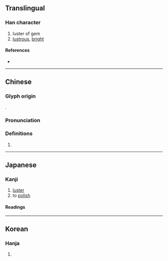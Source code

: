 {{character info}}
==Translingual==

===Han character===
{{Han char|rn=96|rad=玉|as=10|sn=14|four=18111|canj=MGTQM|ids=⿰𤣩差}}

# luster of gem
# [[lustrous]], [[bright]]

====References====
* {{Han ref|kx=0740.050|dkj=21170|dj=1150.020|hdz=21128.060|uh=7473|ud=29811|bh=E2CF|bd=58063}}

----

==Chinese==
{{zh-forms}}

===Glyph origin===
{{Han etym}}
{{Han compound|玉|差|ls=psc|c1=s|t1=jade|c2=p}}.

===Pronunciation===
{{zh-pron
|m=cuǒ
|c=co1
|mc=y
|oc=y
|cat=
}}

===Definitions===
{{zh-hanzi}}

# {{rfdef|zh}}

----

==Japanese==

===Kanji===
{{ja-kanji|grade=|rs=玉10}}

# [[luster]]
# to [[polish]]

====Readings====
{{ja-readings
|goon=さ
|kanon=さ
|kun=みが-く
}}

----

==Korean==

===Hanja===
{{ko-hanja|hangeul=차|eumhun=|rv=cha|mr=ch'a|y=cha}}

# {{rfdef|ko|sort=玉10}}